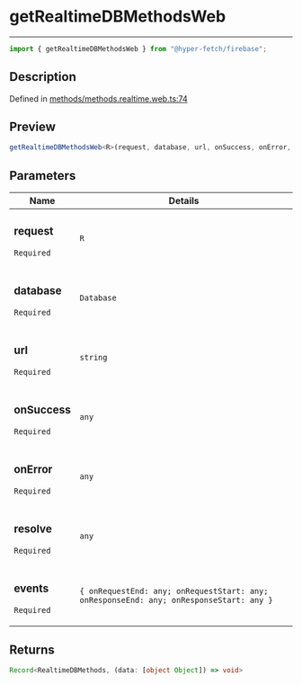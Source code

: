 # getRealtimeDBMethodsWeb

<div class="api-docs__separator" data-reactroot="">

---

</div><div class="api-docs__import" data-reactroot="">

```ts
import { getRealtimeDBMethodsWeb } from "@hyper-fetch/firebase";
```

</div><div class="api-docs__section">

## Description

</div><div class="api-docs__description"><span class="api-docs__do-not-parse">

</span></div><p class="api-docs__definition">

Defined in
[methods/methods.realtime.web.ts:74](https://github.com/BetterTyped/hyper-fetch/blob/c3e2c45/packages/adapter-firebase/src/methods/methods.realtime.web.ts#L74)

</p><div class="api-docs__section">

## Preview

</div><div class="api-docs__preview fn">

```ts
getRealtimeDBMethodsWeb<R>(request, database, url, onSuccess, onError, resolve, events);
```

</div><div class="api-docs__section">

## Parameters

</div><div class="api-docs__parameters">
<table>
  <tr>
    <th>Name</th>
    <th>Details</th>
  </tr>
<thead>
</thead>
<tbody>
<tr param-data="docOrFields">
  <td class="api-docs__param-name required">

### request

`Required`

</td><td class="api-docs__param-type">

`R`

</td></tr><tr param-data="database"><td class="api-docs__param-name required">

### database

`Required`

</td><td class="api-docs__param-type">

`Database`

</td></tr><tr param-data="url"><td class="api-docs__param-name required">

### url

`Required`

</td><td class="api-docs__param-type">

`string`

</td></tr><tr param-data="onSuccess"><td class="api-docs__param-name required">

### onSuccess

`Required`

</td><td class="api-docs__param-type">

`any`

</td></tr><tr param-data="onError"><td class="api-docs__param-name required">

### onError

`Required`

</td><td class="api-docs__param-type">

`any`

</td></tr><tr param-data="resolve"><td class="api-docs__param-name required">

### resolve

`Required`

</td><td class="api-docs__param-type">

`any`

</td></tr><tr param-data="events"><td class="api-docs__param-name required">

### events

`Required`

</td><td class="api-docs__param-type">

`{ onRequestEnd: any; onRequestStart: any; onResponseEnd: any; onResponseStart: any }`

</td></tr></tbody></table></div><div class="api-docs__section">

## Returns

</div><div class="api-docs__returns">

```ts
Record<RealtimeDBMethods, (data: [object Object]) => void>
```

</div>
